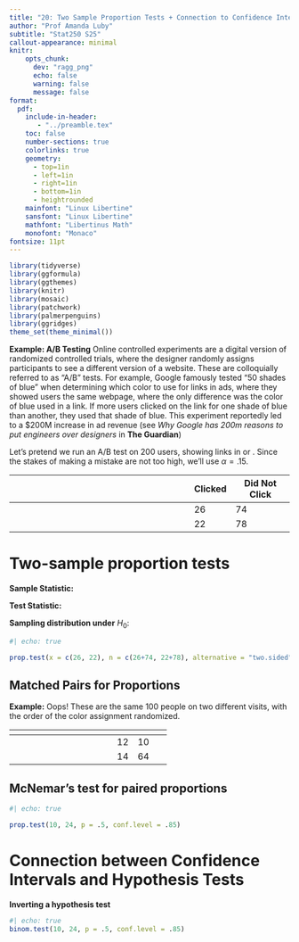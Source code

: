 ```yaml
---
title: "20: Two Sample Proportion Tests + Connection to Confidence Intervals"
author: "Prof Amanda Luby"
subtitle: "Stat250 S25"
callout-appearance: minimal
knitr:
    opts_chunk: 
      dev: "ragg_png"
      echo: false
      warning: false
      message: false
format:
  pdf:
    include-in-header: 
       - "../preamble.tex"
    toc: false
    number-sections: true
    colorlinks: true
    geometry:
      - top=1in
      - left=1in
      - right=1in
      - bottom=1in
      - heightrounded
    mainfont: "Linux Libertine"
    sansfont: "Linux Libertine"
    mathfont: "Libertinus Math"
    monofont: "Monaco"
fontsize: 11pt
---
```


```r
library(tidyverse)
library(ggformula)
library(ggthemes)
library(knitr)
library(mosaic)
library(patchwork)
library(palmerpenguins)
library(ggridges)
theme_set(theme_minimal())
```

**Example: A/B Testing** Online controlled experiments are a digital version of randomized controlled trials, where the designer randomly assigns participants to see a different version of a website. These are colloquially referred to as "A/B" tests. For example, Google famously tested "50 shades of blue" when determining which color to use for links in ads, where they showed users the same webpage, where the only difference was the color of blue used in a link. If more users clicked on the link for one shade of blue than another, they used that shade of blue. This experiment reportedly led to a \$200M increase in ad revenue (see *Why Google has 200m reasons to put engineers over designers* in **The Guardian**)

Let's pretend we run an A/B test on 200 users, showing links in \textcolor{CornflowerBlue}{Cornflower Blue} or \textcolor{MidnightBlue}{Midnight Blue}. Since the stakes of making a mistake are not too high, we'll use $\alpha = .15$. 

|                                             | Clicked | Did Not Click |
|---------------------------------------------|---------|---------------|
| \textcolor{CornflowerBlue}{Cornflower Blue} | 26      | 74            |
| \textcolor{MidnightBlue}{Midnight Blue}     | 22      | 78            |

# Two-sample proportion tests

**Sample Statistic:**

\vspace{.25in}

**Test Statistic:**

\vspace{.25in}

**Sampling distribution under** $H_0$:

\vspace{.25in}

```r
#| echo: true

prop.test(x = c(26, 22), n = c(26+74, 22+78), alternative = "two.sided", conf.level = .85)
```

## Matched Pairs for Proportions

**Example:** Oops! These are the same 100 people on two different visits, with the order of the color assignment randomized. 

|                                             | \textcolor{CornflowerBlue}{Clicked} | \textcolor{CornflowerBlue}{Did Not Click} |
|---------------------------------------------|---------|---------------|
| \textcolor{MidnightBlue}{Clicked}  | 12      | 10            |
| \textcolor{MidnightBlue}{Did Not click}     | 14      | 64            |

::: callout-note
## McNemar's test for paired proportions

\vspace{2in}
:::

```r
#| echo: true

prop.test(10, 24, p = .5, conf.level = .85)
```

# Connection between Confidence Intervals and Hypothesis Tests

\vspace{2in}

**Inverting a hypothesis test** 

\vspace{3in}

```r
#| echo: true
binom.test(10, 24, p = .5, conf.level = .85)
```
